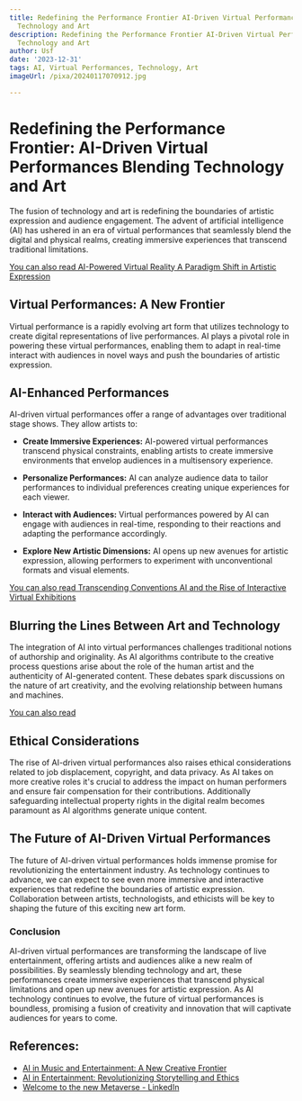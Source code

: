 ```yaml
---
title: Redefining the Performance Frontier AI-Driven Virtual Performances Blending
  Technology and Art
description: Redefining the Performance Frontier AI-Driven Virtual Performances Blending
  Technology and Art
author: Usf
date: '2023-12-31'
tags: AI, Virtual Performances, Technology, Art
imageUrl: /pixa/20240117070912.jpg

---
```

# **Redefining the Performance Frontier: AI-Driven Virtual Performances Blending  Technology and Art**

The fusion of technology and art is  redefining the boundaries of  artistic expression  and audience engagement. The advent of artificial intelligence (AI) has ushered in an era of virtual performances that seamlessly blend the  digital and physical realms, creating immersive experiences  that transcend traditional  limitations.

[You can also read AI-Powered Virtual Reality A Paradigm Shift in Artistic Expression](AI-Powered%20Virtual%20Reality%20A%20Paradigm%20Shift%20in%20Artistic%20Expression)


## **Virtual Performances: A New Frontier**

Virtual performance is a rapidly  evolving art form  that utilizes  technology  to create digital representations of  live performances.  AI  plays a pivotal  role in powering these  virtual performances, enabling them to  adapt in real-time interact  with audiences in novel ways  and push the boundaries of artistic expression.

## **AI-Enhanced  Performances**

AI-driven virtual performances offer a range of advantages  over traditional  stage shows. They  allow artists to:

* **Create Immersive Experiences:** AI-powered virtual  performances transcend physical constraints, enabling artists to create immersive environments that envelop audiences in a multisensory experience.


* **Personalize Performances:** AI can analyze audience data to tailor performances  to individual preferences creating unique experiences for each viewer.


* **Interact with  Audiences:** Virtual performances powered by AI can engage with audiences in real-time, responding to their reactions and adapting the performance accordingly.


* **Explore New Artistic Dimensions:** AI opens up new avenues for artistic expression, allowing performers to  experiment with unconventional formats and visual elements.


[You can also read Transcending Conventions AI and the Rise of Interactive Virtual Exhibitions](Transcending%20Conventions%20AI%20and%20the%20Rise%20of%20Interactive%20Virtual%20Exhibitions)


## **Blurring the  Lines Between Art and Technology**

The integration of AI into virtual  performances challenges traditional notions of authorship and originality. As AI algorithms contribute to the creative process questions arise about the role of  the human artist and the authenticity of AI-generated content. These debates spark discussions  on the nature of art creativity,  and the evolving  relationship  between humans and machines.

[You can also read ]()


## **Ethical Considerations**

The rise of AI-driven virtual performances also raises ethical considerations related to job displacement, copyright, and data privacy. As  AI takes on more creative roles it's crucial to address the impact on human performers and ensure fair compensation for their contributions. Additionally safeguarding intellectual property  rights in the digital realm becomes paramount as AI algorithms generate unique content.

## **The Future of  AI-Driven Virtual Performances**

The future of  AI-driven virtual  performances  holds immense promise for revolutionizing the entertainment industry. As technology continues to advance, we can expect to see even more immersive and interactive experiences that redefine the boundaries  of artistic expression. Collaboration between artists, technologists, and ethicists will be key to shaping the future of this exciting new art form.

### **Conclusion**

AI-driven virtual performances are transforming the landscape of live  entertainment, offering  artists and audiences alike a new realm  of possibilities. By seamlessly blending technology and art, these performances create immersive experiences that transcend physical limitations and  open up new avenues for artistic expression. As AI  technology continues to evolve, the future of virtual performances  is boundless, promising a fusion of creativity  and  innovation that will captivate audiences for years to come.

## References:
- [AI in Music and Entertainment: A New Creative Frontier](https://esoftskills.com/ai-in-music-and-entertainment/)
- [AI in Entertainment: Revolutionizing Storytelling and Ethics](https://www.searchmyexpert.com/resources/artifical-intelligence/ai-future-entertainment)
- [Welcome to the new Metaverse - LinkedIn](https://www.linkedin.com/pulse/welcome-new-metaverse-robert-scoble-gnayc?trk=public_post_main-feed-card_feed-article-content)
